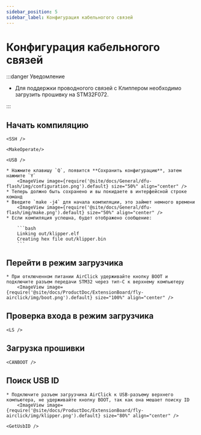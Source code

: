 ```yaml
---
sidebar_position: 5
sidebar_label: Конфигурация кабельногого связей
---
```



# Конфигурация кабельногого связей

:::danger Уведомление

* Для поддержки проводногого связей с Клиппером необходимо загрузить прошивку на STM32F072.

:::

## Начать компиляцию

    <SSH />

    <MakeOperate/>

    <USB />

    * Нажмите клавишу `Q`, появится **Сохранить конфигурацию**, затем нажмите `Y`
        <ImageView image={require('@site/docs/General/dfu-flash/img/configuration.png').default} size="50%" align="center" />
    * Теперь должно быть сохранено и вы покидаете в интерфейсной строке команд
    * Введите `make -j4` для начала компиляции, это займет немного времени
        <ImageView image={require('@site/docs/General/dfu-flash/img/make.png').default} size="50%" align="center" />
    * Если компиляция успешна, будет отображено сообщение:

        ```bash
        Linking out/klipper.elf
        Creating hex file out/klipper.bin
        ```

## Перейти в режим загрузчика

    * При отключенном питании AirClick удерживайте кнопку BOOT и подключите разъем передачи STM32 через тип-C к верхнему компьютеру
        <ImageView image={require('@site/docs/ProductDoc/ExtensionBoard/fly-airclick/img/boot.png').default} size="100%" align="center" />

## Проверка входа в режим загрузчика

    <LS />

## Загрузка прошивки
    
    <CANBOOT />

## Поиск USB ID
    * Подключите разъем загрузчика AirClick к USB-разъему верхнего компьютера, не удерживайте кнопку BOOT, так как она мешает поиску ID
        <ImageView image={require('@site/docs/ProductDoc/ExtensionBoard/fly-airclick/img/klipper.png').default} size="80%" align="center" />

    <GetUsbID />